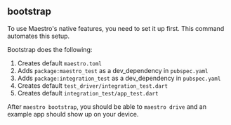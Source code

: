 ## bootstrap

To use Maestro's native features, you need to set it up first. This command
automates this setup.

Bootstrap does the following:

1. Creates default `maestro.toml`
2. Adds `package:maestro_test` as a dev_dependency in `pubspec.yaml`
3. Adds `package:integration_test` as a dev_dependency in `pubspec.yaml`
4. Creates default `test_driver/integration_test.dart`
5. Creates default `integration_test/app_test.dart`

After `maestro bootstrap`, you should be able to `maestro drive` and an example
app should show up on your device.

